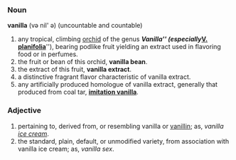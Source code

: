 ===Noun===
'''vanilla''' (v&#601; nil' &#601;) (uncountable and countable)

#any tropical, climbing [[w:orchid|orchid]] of the genus '''''Vanilla''''' (especially '''''[[w:Vanilla planifolia|V. planifolia]]'''''), bearing podlike fruit yielding an extract used in flavoring food or in perfumes.
#the fruit or bean of this orchid, '''vanilla bean'''.
#the extract of this fruit, '''vanilla extract'''.
#a distinctive fragrant flavor characteristic of vanilla extract.
#any artificially produced homologue of vanilla extract, generally that produced from coal tar, '''[[w:imitation vanilla|imitation vanilla]]'''.

===Adjective===

#pertaining to, derived from, or resembling vanilla or [[w:vanillin|vanillin]]; as, ''vanilla [[w:ice cream|ice cream]]''.
#the standard, plain, default, or unmodified variety, from association with vanilla ice cream; as, ''vanilla sex''.